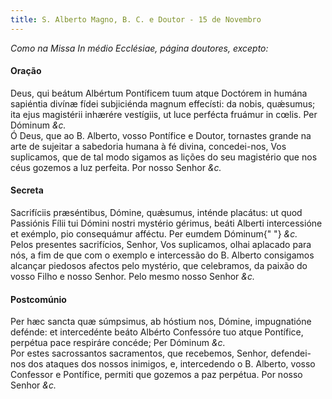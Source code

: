 ```yaml
---
title: S. Alberto Magno, B. C. e Doutor - 15 de Novembro
---
```


<em>Como na Missa In médio Ecclésiae, página doutores, excepto:</em>

<h4 class="text-center">Oração</h4>
<div class="grid grid-cols-2 gap-5">
  <span class="text-justify">
    Deus, qui beátum Albértum Pontíficem tuum atque Doctórem in humána sapiéntia
    divínæ fídei subjiciénda magnum effecísti: da nobis, quǽsumus; ita ejus
    magistérii inhærére vestígiis, ut luce perfécta fruámur in cœlis. Per
    Dóminum <em>&c.</em>
  </div>
  <span class="text-justify">
    Ó Deus, que ao B. Alberto, vosso Pontífice e Doutor, tornastes grande na
    arte de sujeitar a sabedoria humana à fé divina, concedei-nos, Vos
    suplicamos, que de tal modo sigamos as lições do seu magistério que nos céus
    gozemos a luz perfeita. Por nosso Senhor <em>&c.</em>
  </span>
</div>

<h4 class="text-center">Secreta</h4>
<div class="grid grid-cols-2 gap-5">
  <span class="text-justify">
    Sacrifíciis præséntibus, Dómine, quǽsumus, inténde placátus: ut quod
    Passiónis Fílii tui Dómini nostri mystério gérimus, beáti Alberti
    intercessióne et exémplo, pio consequámur afféctu. Per eumdem Dóminum{" "}
    <em>&c.</em>
  </div>
  <span class="text-justify">
    Pelos presentes sacrifícios, Senhor, Vos suplicamos, olhai aplacado para
    nós, a fim de que com o exemplo e intercessão do B. Alberto consigamos
    alcançar piedosos afectos pelo mystério, que celebramos, da paixão do vosso
    Filho e nosso Senhor. Pelo mesmo nosso Senhor <em>&c.</em>
  </span>
</div>

<h4 class="text-center">Postcomúnio</h4>
<div class="grid grid-cols-2 gap-5">
  <span class="text-justify">
    Per hæc sancta quæ súmpsimus, ab hóstium nos, Dómine, impugnatióne defénde:
    et intercedénte beáto Albérto Confessóre tuo atque Pontífice, perpétua pace
    respiráre concéde; Per Dóminum <em>&c.</em>
  </div>
  <span class="text-justify">
    Por estes sacrossantos sacramentos, que recebemos, Senhor, defendei-nos dos
    ataques dos nossos inimigos, e, intercedendo o B. Alberto, vosso Confessor e
    Pontífice, permiti que gozemos a paz perpétua. Por nosso Senhor <em>&c.</em>
  </span>
</div>
